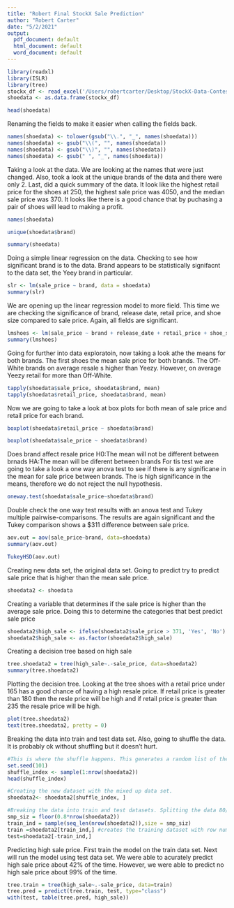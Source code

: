 ```yaml
---
title: "Robert Final StockX Sale Prediction"
author: "Robert Carter"
date: "5/2/2021"
output:
  pdf_document: default
  html_document: default
  word_document: default
---
```


```r
library(readxl)
library(ISLR)
library(tree)
stockx_df <- read_excel('/Users/robertcarter/Desktop/StockX-Data-Contest-2019-3.xlsx')
shoedata <- as.data.frame(stockx_df)

head(shoedata)
```

Renaming the fields to make it easier when calling the fields back.
```r
names(shoedata) <- tolower(gsub("\\.", "_", names(shoedata)))
names(shoedata) <- gsub("\\(", "", names(shoedata))
names(shoedata) <- gsub("\\)", "", names(shoedata))
names(shoedata) <- gsub(" ", "_", names(shoedata)) 
```


Taking a look at the data. We are looking at the names that were just changed. Also, took a look at the unique brands of the data and there were only 2. Last, did a quick summary of the data. It look like the highest retail price for the shoes at 250, the highest sale price was 4050, and the median sale price was 370. It looks like there is a good chance that by puchasing a pair of shoes will lead to making a profit.
```r
names(shoedata)

unique(shoedata$brand)

summary(shoedata)
```

Doing a simple linear regression on the data. Checking to see how significant brand is to the data. Brand appears to be statistically signifacnt to the data set, the Yeey brand in particular.
```r
slr <- lm(sale_price ~ brand, data = shoedata)
summary(slr)
```

We are opening up the linear regression model to more field. This time we are checking the significance of brand, release date, retail price, and shoe size compared to sale price. Again, all fields are significant.
```r
lmshoes <- lm(sale_price ~ brand + release_date + retail_price + shoe_size, data=shoedata)
summary(lmshoes)
```

Going for further into data exploratoin, now taking a look athe the means for both brands. The first shoes the mean sale price for both brands. The Off-White brands on average resale s higher than Yeezy. However, on average Yeezy retail for more than Off-White.
```r
tapply(shoedata$sale_price, shoedata$brand, mean)
tapply(shoedata$retail_price, shoedata$brand, mean)
```


Now we are going to take a look at box plots for both mean of sale price and retail price for each brand.
```r
boxplot(shoedata$retail_price ~ shoedata$brand)
```

```r
boxplot(shoedata$sale_price ~ shoedata$brand)
```
Does brand affect resale price
H0:The mean will not be different between brnads
HA:The mean will be diferent between brands
For tis test we are going to take a look a one way anova test to see if there is any significane in the mean for sale price between brands. The is high significance in the means, therefore we do not reject the null hypothesis. 
```r
oneway.test(shoedata$sale_price~shoedata$brand)
```

Double check the one way test results with an anova test and Tukey multiple pairwise-comparisons. The results are again significant and the Tukey comparison shows a $311  difference between sale price.
```r
aov.out = aov(sale_price~brand, data=shoedata)
summary(aov.out)

TukeyHSD(aov.out)
```

Creating new data set, the original data set. Going to predict try to predict sale price that is higher than the mean sale price.
```r
shoedata2 <- shoedata

```

Creating a variable that determines if the sale price is higher than the average sale price. Doing this to determine the categories that best predict sale price
```r
shoedata2$high_sale <- ifelse(shoedata2$sale_price > 371, 'Yes', 'No')
shoedata2$high_sale <- as.factor(shoedata2$high_sale)
```

Creating  a decision tree based on high sale
```r
tree.shoedata2 = tree(high_sale~.-sale_price, data=shoedata2)
summary(tree.shoedata2)
```


Plotting the decision tree. Looking at the tree shoes with a retail price under 165 has a good chance of having a high resale price. If retail price is greater than 180 then the resle price will be high and if retail price is greater than 235 the resale price will be high.
```r
plot(tree.shoedata2)
text(tree.shoedata2, pretty = 0)
```

Breaking the data into train and test data set. Also, going to shuffle the data. It is probably ok without shuffling but it doesn't hurt.
```r
#This is where the shuffle happens. This generates a random list of the data. Mixing the data will be important in our decision tree.
set.seed(101)
shuffle_index <- sample(1:nrow(shoedata2))
head(shuffle_index)

#Creating the new dataset with the mixed up data set.
shoedata2<- shoedata2[shuffle_index, ]

#Breaking the data into train and test datasets. Splitting the data 80/20
smp_siz = floor(0.8*nrow(shoedata2))
train_ind = sample(seq_len(nrow(shoedata2)),size = smp_siz) 
train =shoedata2[train_ind,] #creates the training dataset with row numbers stored in train_ind
test=shoedata2[-train_ind,]
```

Predicting high sale price. First train the model on the train data set. Next will run the model using test data set. We were able to acurately predict high sale price about 42% of the time. However, we were able to predict no high sale price about 99% of the time.
```r
tree.train = tree(high_sale~.-sale_price, data=train)
tree.pred = predict(tree.train, test, type="class")
with(test, table(tree.pred, high_sale))
```









